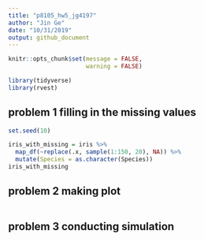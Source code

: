 ```yaml
---
title: "p8105_hw5_jg4197"
author: "Jin Ge"
date: "10/31/2019"
output: github_document
---
```


```r
knitr::opts_chunk$set(message = FALSE,
                      warning = FALSE)

library(tidyverse)
library(rvest)
```

## problem 1 filling in the missing values

```r
set.seed(10)

iris_with_missing = iris %>% 
  map_df(~replace(.x, sample(1:150, 20), NA)) %>%
  mutate(Species = as.character(Species))
iris_with_missing
```

## problem 2 making plot

```r
```

## problem 3 conducting simulation

```r

```